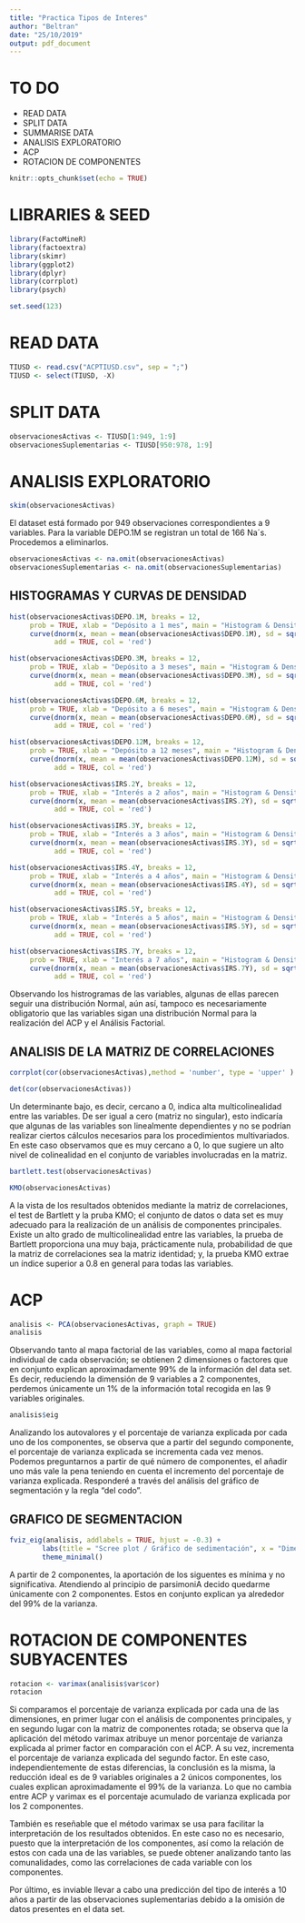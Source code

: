 ```yaml
---
title: "Practica Tipos de Interes"
author: "Beltran"
date: "25/10/2019"
output: pdf_document
---
```


# TO DO
  
  * READ DATA
  * SPLIT DATA
  * SUMMARISE DATA
  * ANALISIS EXPLORATORIO
  * ACP
  * ROTACION DE COMPONENTES

```r
knitr::opts_chunk$set(echo = TRUE)
```

# LIBRARIES & SEED

```r
library(FactoMineR)
library(factoextra)
library(skimr)
library(ggplot2)
library(dplyr)
library(corrplot)
library(psych)
```

```r
set.seed(123)
```

# READ DATA

```r
TIUSD <- read.csv("ACPTIUSD.csv", sep = ";")
TIUSD <- select(TIUSD, -X)
```

# SPLIT DATA

```r
observacionesActivas <- TIUSD[1:949, 1:9]
observacionesSuplementarias <- TIUSD[950:978, 1:9]
```

# ANALISIS EXPLORATORIO

```r
skim(observacionesActivas)
```

El dataset está formado por 949 observaciones correspondientes a 9 variables. Para la variable DEPO.1M se registran un total de 166 Na´s. Procedemos a eliminarlos.

```r
observacionesActivas <- na.omit(observacionesActivas)
observacionesSuplementarias <- na.omit(observacionesSuplementarias)
```

## HISTOGRAMAS Y CURVAS DE DENSIDAD

```r
hist(observacionesActivas$DEPO.1M, breaks = 12, 
     prob = TRUE, xlab = "Depósito a 1 mes", main = "Histogram & Density Curve") 
     curve(dnorm(x, mean = mean(observacionesActivas$DEPO.1M), sd = sqrt(var(observacionesActivas$DEPO.1M))),
           add = TRUE, col = 'red')
```

```r
hist(observacionesActivas$DEPO.3M, breaks = 12, 
     prob = TRUE, xlab = "Depósito a 3 meses", main = "Histogram & Density Curve") 
     curve(dnorm(x, mean = mean(observacionesActivas$DEPO.3M), sd = sqrt(var(observacionesActivas$DEPO.3M))),
           add = TRUE, col = 'red')
```

```r
hist(observacionesActivas$DEPO.6M, breaks = 12, 
     prob = TRUE, xlab = "Depósito a 6 meses", main = "Histogram & Density Curve") 
     curve(dnorm(x, mean = mean(observacionesActivas$DEPO.6M), sd = sqrt(var(observacionesActivas$DEPO.6M))),
           add = TRUE, col = 'red')
```

```r
hist(observacionesActivas$DEPO.12M, breaks = 12, 
     prob = TRUE, xlab = "Depósito a 12 meses", main = "Histogram & Density Curve") 
     curve(dnorm(x, mean = mean(observacionesActivas$DEPO.12M), sd = sqrt(var(observacionesActivas$DEPO.12M))),
           add = TRUE, col = 'red')
```

```r
hist(observacionesActivas$IRS.2Y, breaks = 12, 
     prob = TRUE, xlab = "Interés a 2 años", main = "Histogram & Density Curve") 
     curve(dnorm(x, mean = mean(observacionesActivas$IRS.2Y), sd = sqrt(var(observacionesActivas$IRS.2Y))),
           add = TRUE, col = 'red')
```

```r
hist(observacionesActivas$IRS.3Y, breaks = 12, 
     prob = TRUE, xlab = "Interés a 3 años", main = "Histogram & Density Curve") 
     curve(dnorm(x, mean = mean(observacionesActivas$IRS.3Y), sd = sqrt(var(observacionesActivas$IRS.3Y))),
           add = TRUE, col = 'red')
```

```r
hist(observacionesActivas$IRS.4Y, breaks = 12, 
     prob = TRUE, xlab = "Interés a 4 años", main = "Histogram & Density Curve") 
     curve(dnorm(x, mean = mean(observacionesActivas$IRS.4Y), sd = sqrt(var(observacionesActivas$IRS.4Y))),
           add = TRUE, col = 'red')
```

```r
hist(observacionesActivas$IRS.5Y, breaks = 12, 
     prob = TRUE, xlab = "Interés a 5 años", main = "Histogram & Density Curve") 
     curve(dnorm(x, mean = mean(observacionesActivas$IRS.5Y), sd = sqrt(var(observacionesActivas$IRS.5Y))),
           add = TRUE, col = 'red')
```

```r
hist(observacionesActivas$IRS.7Y, breaks = 12, 
     prob = TRUE, xlab = "Interés a 7 años", main = "Histogram & Density Curve") 
     curve(dnorm(x, mean = mean(observacionesActivas$IRS.7Y), sd = sqrt(var(observacionesActivas$IRS.7Y))),
           add = TRUE, col = 'red')
```

Observando los histrogramas de las variables, algunas de ellas parecen seguir una distribución Normal, aún así, tampoco es necesariamente obligatorio que las variables sigan una distribución Normal para la realización del ACP y el Análisis Factorial.

## ANALISIS DE LA MATRIZ DE CORRELACIONES

```r
corrplot(cor(observacionesActivas),method = 'number', type = 'upper' )
```

```r
det(cor(observacionesActivas))
```

Un determinante bajo, es decir, cercano a 0, indica alta multicolinealidad entre las variables. De ser igual a cero (matriz no singular), esto indicaría que algunas de las variables son linealmente dependientes y no se podrían realizar ciertos cálculos necesarios para los procedimientos multivariados. En este caso observamos que es muy cercano a 0, lo que sugiere un alto nivel de colinealidad en el conjunto de variables involucradas en la matriz.

```r
bartlett.test(observacionesActivas)
```

```r
KMO(observacionesActivas)
```

A la vista de los resultados obtenidos mediante la matriz de correlaciones, el test de Bartlett y la pruba KMO; el conjunto de datos o data set es muy adecuado para la realización de un análisis de componentes principales. Existe un alto grado de multicolinealidad entre las variables, la prueba de Bartlett proporciona una muy baja, prácticamente nula, probabilidad de que la matriz de correlaciones sea la matriz identidad; y, la prueba KMO extrae un índice superior a 0.8 en general para todas las variables.

# ACP

```r
analisis <- PCA(observacionesActivas, graph = TRUE)
analisis
```

Observando tanto al mapa factorial de las variables, como al mapa factorial individual de cada observación; se obtienen 2 dimensiones o factores que en conjunto explican aproximadamente 99% de la información del data set. Es decir, reduciendo la dimensión de 9 variables a 2 componentes, perdemos únicamente un 1% de la información total recogida en las 9 variables originales.

```r
analisis$eig
```

Analizando los autovalores y el porcentaje de varianza explicada por cada uno de los componentes, se observa que a partir del segundo componente, el porcentaje de varianza explicada se incrementa cada vez menos. Podemos preguntarnos a partir de qué número de componentes, el añadir uno más vale la pena teniendo en cuenta el incremento del porcentaje de varianza explicada. Responderé a través del análisis del gráfico de segmentación y la regla "del codo".

## GRAFICO DE SEGMENTACION

```r
fviz_eig(analisis, addlabels = TRUE, hjust = -0.3) +
        labs(title = "Scree plot / Gráfico de sedimentación", x = "Dimensiones", y = "% Varianza explicada") +
        theme_minimal()
```

A partir de 2 componentes, la aportación de los siguentes es mínima y no significativa. Atendiendo al principio de parsimoniA decido quedarme únicamente con 2 componentes. Estos en conjunto explican ya alrededor del 99% de la varianza.

# ROTACION DE COMPONENTES SUBYACENTES

```r
rotacion <- varimax(analisis$var$cor)
rotacion
```

Si comparamos el porcentaje de varianza explicada por cada una de las dimensiones, en primer lugar con el análisis de componentes principales, y en segundo lugar con la matriz de componentes rotada; se observa que la aplicación del método varimax atribuye un menor porcentaje de varianza explicada al primer factor en comparación con el ACP. A su vez, incrementa el porcentaje de varianza explicada del segundo factor. En este caso, independientemente de estas diferencias, la conclusión es la misma, la reducción ideal es de 9 variables originales a 2 únicos componentes, los cuales explican aproximadamente el 99% de la varianza. Lo que no cambia entre ACP y varimax es el porcentaje acumulado de varianza explicada por los 2 componentes. 

También es reseñable que el método varimax se usa para facilitar la interpretación de los resultados obtenidos. En este caso no es necesario, puesto que la interpretación de los componentes, así como la relación de estos con cada una de las variables, se puede obtener analizando tanto las comunalidades, como las correlaciones de cada variable con los componentes.

Por último, es inviable llevar a cabo una predicción del tipo de interés a 10 años a partir de las observaciones suplementarias debido a la omisión de datos presentes en el data set.